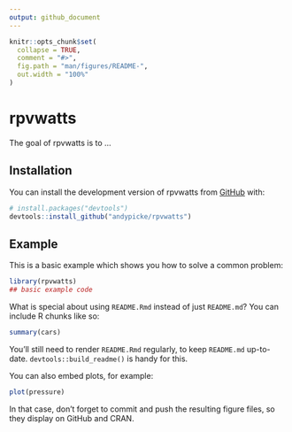 ```yaml
---
output: github_document
---
```


<!-- README.md is generated from README.Rmd. Please edit that file -->

```r
knitr::opts_chunk$set(
  collapse = TRUE,
  comment = "#>",
  fig.path = "man/figures/README-",
  out.width = "100%"
)
```

# rpvwatts

<!-- badges: start -->
<!-- badges: end -->

The goal of rpvwatts is to ...

## Installation

You can install the development version of rpvwatts from [GitHub](https://github.com/) with:

``` r
# install.packages("devtools")
devtools::install_github("andypicke/rpvwatts")
```

## Example

This is a basic example which shows you how to solve a common problem:

```r
library(rpvwatts)
## basic example code
```

What is special about using `README.Rmd` instead of just `README.md`? You can include R chunks like so:

```r
summary(cars)
```

You'll still need to render `README.Rmd` regularly, to keep `README.md` up-to-date. `devtools::build_readme()` is handy for this.

You can also embed plots, for example:

```r
plot(pressure)
```

In that case, don't forget to commit and push the resulting figure files, so they display on GitHub and CRAN.
